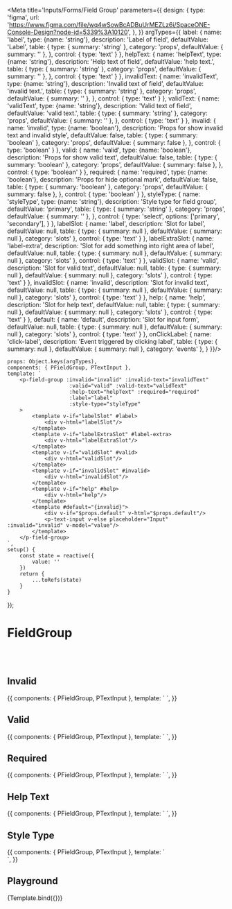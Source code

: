

<Meta title='Inputs/Forms/Field Group' parameters={{
    design: {
        type: 'figma',
        url: 'https://www.figma.com/file/wq4wSowBcADBuUrMEZLz6i/SpaceONE-Console-Design?node-id=5339%3A10120',
    },
}} argTypes={{
    label: {
        name: 'label',
        type: {name: 'string'},
        description: 'Label of field',
        defaultValue: 'Label',
        table: {
            type: {
                summary: 'string'
            },
            category: 'props',
            defaultValue: {
                summary: ''
            },
        },
        control: {
            type: 'text'
        }
    },
    helpText: {
        name: 'helpText',
        type: {name: 'string'},
        description: 'Help text of field',
        defaultValue: 'help text.',
        table: {
            type: {
                summary: 'string'
            },
            category: 'props',
            defaultValue: {
                summary: ''
            },
        },
        control: {
            type: 'text'
        }
    },
    invalidText: {
        name: 'invalidText',
        type: {name: 'string'},
        description: 'Invalid text of field',
        defaultValue: 'invalid text.',
        table: {
            type: {
                summary: 'string'
            },
            category: 'props',
            defaultValue: {
                summary: ''
            },
        },
        control: {
            type: 'text'
        }
    },
    validText: {
        name: 'validText',
        type: {name: 'string'},
        description: 'Valid text of field',
        defaultValue: 'valid text.',
        table: {
            type: {
                summary: 'string'
            },
            category: 'props',
            defaultValue: {
                summary: ''
            },
        },
        control: {
            type: 'text'
        }
    },
    invalid: {
        name: 'invalid',
        type: {name: 'boolean'},
        description: 'Props for show invalid text and invalid style',
        defaultValue: false,
        table: {
            type: {
                summary: 'boolean'
            },
            category: 'props',
            defaultValue: {
                summary: false
            },
        },
        control: {
            type: 'boolean'
        }
    },
    valid: {
        name: 'valid',
        type: {name: 'boolean'},
        description: 'Props for show valid text',
        defaultValue: false,
        table: {
            type: {
                summary: 'boolean'
            },
            category: 'props',
            defaultValue: {
                summary: false
            },
        },
        control: {
            type: 'boolean'
        }
    },
    required: {
        name: 'required',
        type: {name: 'boolean'},
        description: 'Props for hide optional mark',
        defaultValue: false,
        table: {
            type: {
                summary: 'boolean'
            },
            category: 'props',
            defaultValue: {
                summary: false
            },
        },
        control: {
            type: 'boolean'
        }
    },
    styleType: {
        name: 'styleType',
        type: {name: 'string'},
        description: 'Style type for field group',
        defaultValue: 'primary',
        table: {
            type: {
                summary: 'string'
            },
            category: 'props',
            defaultValue: {
                summary: ''
            },
        },
        control: {
            type: 'select',
            options: ['primary', 'secondary'],
        }
    },
    labelSlot: {
        name: 'label',
        description: 'Slot for label',
        defaultValue: null,
        table: {
            type: {
                summary: null
            },
            defaultValue: {
                summary: null
            },
            category: 'slots'
        },
        control: {
            type: 'text'
        }
    },
    labelExtraSlot: {
        name: 'label-extra',
        description: 'Slot for add something into right area of label',
        defaultValue: null,
        table: {
            type: {
                summary: null
            },
            defaultValue: {
                summary: null
            },
            category: 'slots'
        },
        control: {
            type: 'text'
        }
    },
    validSlot: {
        name: 'valid',
        description: 'Slot for valid text',
        defaultValue: null,
        table: {
            type: {
                summary: null
            },
            defaultValue: {
                summary: null
            },
            category: 'slots'
        },
        control: {
            type: 'text'
        }
    },
    invalidSlot: {
        name: 'invalid',
        description: 'Slot for invalid text',
        defaultValue: null,
        table: {
            type: {
                summary: null
            },
            defaultValue: {
                summary: null
            },
            category: 'slots'
        },
        control: {
            type: 'text'
        }
    },
    help: {
        name: 'help',
        description: 'Slot for help text',
        defaultValue: null,
        table: {
            type: {
                summary: null
            },
            defaultValue: {
                summary: null
            },
            category: 'slots'
        },
        control: {
            type: 'text'
        }
    },
    default: {
        name: 'default',
        description: 'Slot for input form',
        defaultValue: null,
        table: {
            type: {
                summary: null
            },
            defaultValue: {
                summary: null
            },
            category: 'slots'
        },
        control: {
            type: 'text'
        }
    },
    onClickLabel: {
        name: 'click-label',
        description: 'Event triggered by clicking label',
        table: {
            type: {
                summary: null
            },
            defaultValue: {
                summary: null
            },
            category: 'events'
        },
    }
}}/>


    props: Object.keys(argTypes),
    components: { PFieldGroup, PTextInput },
    template: `
        <p-field-group :invalid="invalid" :invalid-text="invalidText"
                        :valid="valid" :valid-text="validText"
                        :help-text="helpText" :required="required"
                        :label="label"
                        :style-type="styleType"
        >
            <template v-if="labelSlot" #label>
                <div v-html="labelSlot"/>
            </template>
            <template v-if="labelExtraSlot" #label-extra>
                <div v-html="labelExtraSlot"/>
            </template>
            <template v-if="validSlot" #valid>
                <div v-html="validSlot"/>
            </template>
            <template v-if="invalidSlot" #invalid>
                <div v-html="invalidSlot"/>
            </template>
            <template v-if="help" #help>
                <div v-html="help"/>
            </template>
            <template #default="{invalid}">
                <div v-if="$props.default" v-html="$props.default"/>
                <p-text-input v-else placeholder="Input" :invalid="invalid" v-model="value"/>
            </template>
        </p-field-group>
    `,
    setup() {
        const state = reactive({
            value: ''
        })
        return {
            ...toRefs(state)
        }
    }
});


# FieldGroup

<br/>
<br/>


## Invalid

<Canvas>
    <Story name="Invalid">
        {{
            components: { PFieldGroup, PTextInput },
            template: `
        <p-field-group label="Name" invalid invalid-text="name is required field.">
            <template #default="{invalid}">
                <p-text-input placeholder="Name" :invalid="invalid" value=""/>
            </template>
        </p-field-group>
    `,
        }}
    </Story>
</Canvas>

<br/>

## Valid

<Canvas>
    <Story name="Valid">
        {{
            components: { PFieldGroup, PTextInput },
            template: `
        <p-field-group label="Name" valid valid-text="this is an appropriate name.">
            <template #default="{valid}">
                <p-text-input placeholder="Name" :valid="valid" value="Wanjin"/>
            </template>
        </p-field-group>
    `,
        }}
    </Story>
</Canvas>

<br/>

## Required

<Canvas>
    <Story name="Required">
        {{
            components: { PFieldGroup, PTextInput },
            template: `
        <p-field-group label="Name" required>
            <p-text-input value="Wanjin"/>
        </p-field-group>
    `,
        }}
    </Story>
</Canvas>

<br/>

## Help Text

<Canvas>
    <Story name="Help Text">
        {{
            components: { PFieldGroup, PTextInput },
            template: `
        <p-field-group label="Name" help-text="Please enter 3 or more and 10 or less alphabets.">
            <p-text-input value="Wanjin"/>
        </p-field-group>
    `,
        }}
    </Story>
</Canvas>

<br/>

## Style Type

<Canvas>
    <Story name="Style Type">
        {{
            components: { PFieldGroup, PTextInput },
            template: `
<div>
        <p-field-group label="Primary" style-type="primary">
            <p-text-input value="Wanjin"/>
        </p-field-group>
        <p-field-group label="Secondary" style-type="secondary">
            <p-text-input value="Wanjin"/>
        </p-field-group>
</div>
    `,
        }}
    </Story>
</Canvas>

<br/>

## Playground

<Canvas>
    <Story name="Playground">
        {Template.bind({})}
    </Story>
</Canvas>

<ArgsTable story="Playground"/>

